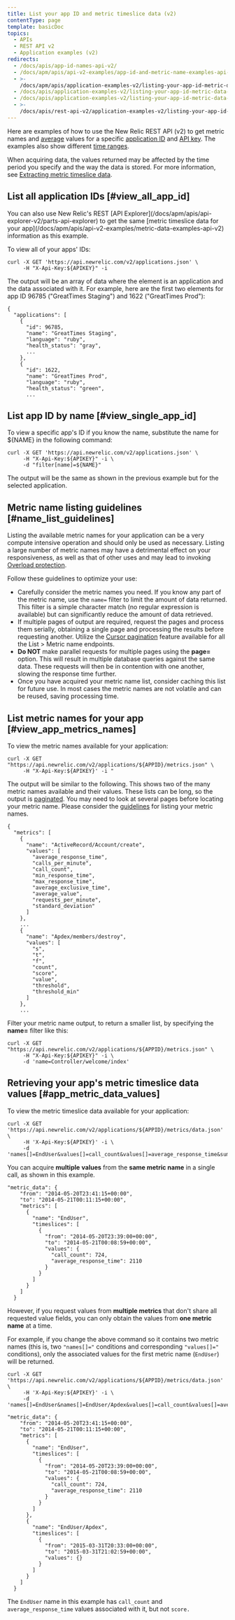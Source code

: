 ```yaml
---
title: List your app ID and metric timeslice data (v2)
contentType: page
template: basicDoc
topics:
  - APIs
  - REST API v2
  - Application examples (v2)
redirects:
  - /docs/apis/app-id-names-api-v2/
  - /docs/apm/apis/api-v2-examples/app-id-and-metric-name-examples-api-v2/
  - >-
    /docs/apm/apis/application-examples-v2/listing-your-app-id-metric-data-api-v2/
  - /docs/apis/application-examples-v2/listing-your-app-id-metric-data-api-v2/
  - /docs/apis/application-examples-v2/listing-your-app-id-metric-data-v2/
  - >-
    /docs/apis/rest-api-v2/application-examples-v2/listing-your-app-id-metric-data-v2/
---
```


Here are examples of how to use the New Relic REST API (v2) to get metric names and [average](/docs/apm/apis/requirements/calculating-average-metric-values-summarize) values for a specific [application ID](/docs/apm/apis/requirements/identification-code) and [API key](/docs/apis/rest-api-v2/requirements/rest-api-key#viewing). The examples also show different [time ranges](/docs/apm/apis/api-v2-examples/specifying-time-range-v2).

When acquiring data, the values returned may be affected by the time period you specify and the way the data is stored. For more information, see [Extracting metric timeslice data](/docs/apis/extracting-metric-data).

## List all application IDs [#view_all_app_id]

<Callout variant="tip">
  You can also use New Relic's REST [API Explorer](/docs/apm/apis/api-explorer-v2/parts-api-explorer) to get the same [metric timeslice data for your app](/docs/apm/apis/api-v2-examples/metric-data-examples-api-v2) information as this example.
</Callout>

To view all of your apps' IDs:

```
curl -X GET 'https://api.newrelic.com/v2/applications.json' \
     -H "X-Api-Key:${APIKEY}" -i
```

The output will be an array of data where the element is an application and the data associated with it. For example, here are the first two elements for app ID 96785 ("GreatTimes Staging") and 1622 ("GreatTimes Prod"):

```
{
  "applications": [
    {
      "id": 96785,
      "name": "GreatTimes Staging",
      "language": "ruby",
      "health_status": "gray",
      ...
    },
    {
      "id": 1622,
      "name": "GreatTimes Prod",
      "language": "ruby",
      "health_status": "green",
      ...
```

## List app ID by name [#view_single_app_id]

To view a specific app's ID if you know the name, substitute the name for $&#x7B;NAME} in the following command:

```
curl -X GET 'https://api.newrelic.com/v2/applications.json' \
     -H "X-Api-Key:${APIKEY}" -i \
     -d "filter[name]=${NAME}"
```

The output will be the same as shown in the previous example but for the selected application.

## Metric name listing guidelines [#name_list_guidelines]

Listing the available metric names for your application can be a very compute intensive operation and should only be used as necessary. Listing a large number of metric names may have a detrimental effect on your responsiveness, as well as that of other uses and may lead to invoking [Overload protection](/docs/apis/rest-api-v2/requirements/api-overload-protection-handling-429-errors).

Follow these guidelines to optimize your use:

* Carefully consider the metric names you need. If you know any part of the metric name, use the `name=` filter to limit the amount of data returned. This filter is a simple character match (no regular expression is available) but can significantly reduce the amount of data retrieved.
* If multiple pages of output are required, request the pages and process them serially, obtaining a single page and processing the results before requesting another. Utilize the [Cursor pagination](/docs/apis/rest-api-v2/requirements/pagination-api-output#metric_name_cursor_paging) feature available for all the List > Metric name endpoints.
* **Do NOT** make parallel requests for multiple pages using the **page=** option. This will result in multiple database queries against the same data. These requests will then be in contention with one another, slowing the response time further.
* Once you have acquired your metric name list, consider caching this list for future use. In most cases the metric names are not volatile and can be reused, saving processing time.

## List metric names for your app [#view_app_metrics_names]

To view the metric names available for your application:

```
curl -X GET "https://api.newrelic.com/v2/applications/${APPID}/metrics.json" \
     -H "X-Api-Key:${APIKEY}' -i "
```

The output will be similar to the following. This shows two of the many metric names available and their values. These lists can be long, so the output is [paginated](/docs/apis/pagination-for-api-output). You may need to look at several pages before locating your metric name. Please consider the [guidelines](#name_list_guidelines) for listing your metric names.

```
{
  "metrics": [
    {
      "name": "ActiveRecord/Account/create",
      "values": [
        "average_response_time",
        "calls_per_minute",
        "call_count",
        "min_response_time",
        "max_response_time",
        "average_exclusive_time",
        "average_value",
        "requests_per_minute",
        "standard_deviation"
      ]
    },
    ...
    {
      "name": "Apdex/members/destroy",
      "values": [
        "s",
        "t",
        "f",
        "count",
        "score",
        "value",
        "threshold",
        "threshold_min"
      ]
    },
    ...
```

Filter your metric name output, to return a smaller list, by specifying the **name=** filter like this:

```
curl -X GET "https://api.newrelic.com/v2/applications/${APPID}/metrics.json" \
     -H "X-Api-Key:${APIKEY}" -i \
     -d 'name=Controller/welcome/index'
```

## Retrieving your app's metric timeslice data values [#app_metric_data_values]

To view the metric timeslice data available for your application:

```
curl -X GET 'https://api.newrelic.com/v2/applications/${APPID}/metrics/data.json' \
     -H 'X-Api-Key:${APIKEY}' -i \
     -d 'names[]=EndUser&values[]=call_count&values[]=average_response_time&summarize=true'
```

You can acquire **multiple** **values** from the **same metric name** in a single call, as shown in this example.

```
"metric_data": {
    "from": "2014-05-20T23:41:15+00:00",
    "to": "2014-05-21T00:11:15+00:00",
    "metrics": [
      {
        "name": "EndUser",
        "timeslices": [
          {
            "from": "2014-05-20T23:39:00+00:00",
            "to": "2014-05-21T00:08:59+00:00",
            "values": {
              "call_count": 724,
              "average_response_time": 2110
            }
          }
        ]
      }
    ]
  }
```

However, if you request values from **multiple metrics** that don't share all requested value fields, you can only obtain the values from **one metric name** at a time.

For example, if you change the above command so it contains two metric names (this is, two `"names[]="` conditions and corresponding `"values[]="` conditions), only the associated values for the first metric name (`EndUser`) will be returned.

```
curl -X GET 'https://api.newrelic.com/v2/applications/${APPID}/metrics/data.json' \
     -H 'X-Api-Key:${APIKEY}' -i \
     -d 'names[]=EndUser&names[]=EndUser/Apdex&values[]=call_count&values[]=average_response_time&values[]=score&summarize=true'
```

```
"metric_data": {
    "from": "2014-05-20T23:41:15+00:00",
    "to": "2014-05-21T00:11:15+00:00",
    "metrics": [
      {
        "name": "EndUser",
        "timeslices": [
          {
            "from": "2014-05-20T23:39:00+00:00",
            "to": "2014-05-21T00:08:59+00:00",
            "values": {
              "call_count": 724,
              "average_response_time": 2110
            }
          }
        ]
      },
      {
        "name": "EndUser/Apdex",
        "timeslices": [
          {
            "from": "2015-03-31T20:33:00+00:00",
            "to": "2015-03-31T21:02:59+00:00",
            "values": {}
          }
        ]
      }
    ]
  }
```

The `EndUser` name in this example has `call_count` and `average_response_time` values associated with it, but not `score.`
